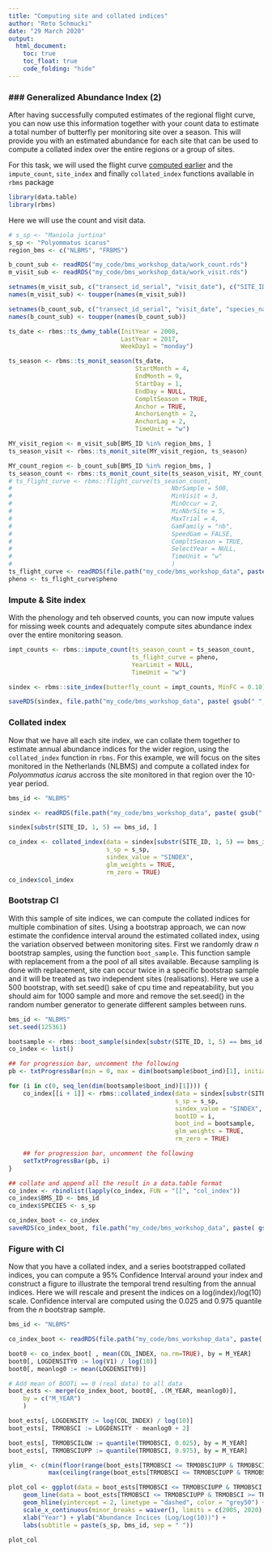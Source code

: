 ```yaml
---
title: "Computing site and collated indices"
author: "Reto Schmucki"
date: "29 March 2020"
output:
  html_document:
    toc: true
    toc_float: true
    code_folding: "hide"
---
```


### ### Generalized Abundance Index (2)

After having successfully computed estimates of the regional flight curve, you can now use this information together with your count data to estimate a total number of butterfly per monitoring site over a season. This will provide you with an estimated abundance for each site that can be used to compute a collated index over the entire regions or a group of sites.

For this task, we will used the flight curve [computed earlier](flight_curve_computing.html) and the `impute_count`, `site_index` and finally `collated_index` functions available in `rbms` package


``` r
library(data.table)
library(rbms)
```

Here we will use the count and visit data.

``` r
# s_sp <- "Maniola jurtina"
s_sp <- "Polyommatus icarus"
region_bms <- c("NLBMS", "FRBMS")

b_count_sub <- readRDS("my_code/bms_workshop_data/work_count.rds")
m_visit_sub <- readRDS("my_code/bms_workshop_data/work_visit.rds")

setnames(m_visit_sub, c("transect_id_serial", "visit_date"), c("SITE_ID", "DATE"))
names(m_visit_sub) <- toupper(names(m_visit_sub))

setnames(b_count_sub, c("transect_id_serial", "visit_date", "species_name"), c("SITE_ID", "DATE", "SPECIES"))
names(b_count_sub) <- toupper(names(b_count_sub))

ts_date <- rbms::ts_dwmy_table(InitYear = 2008,
                               LastYear = 2017,
                               WeekDay1 = "monday")

ts_season <- rbms::ts_monit_season(ts_date, 
                                   StartMonth = 4,
                                   EndMonth = 9, 
                                   StartDay = 1, 
                                   EndDay = NULL,
                                   CompltSeason = TRUE,
                                   Anchor = TRUE,
                                   AnchorLength = 2,
                                   AnchorLag = 2,
                                   TimeUnit = "w")

MY_visit_region <- m_visit_sub[BMS_ID %in% region_bms, ]
ts_season_visit <- rbms::ts_monit_site(MY_visit_region, ts_season)

MY_count_region <- b_count_sub[BMS_ID %in% region_bms, ]
ts_season_count <- rbms::ts_monit_count_site(ts_season_visit, MY_count_region, sp = s_sp)
# ts_flight_curve <- rbms::flight_curve(ts_season_count,
#                                            NbrSample = 500,
#                                            MinVisit = 3,
#                                            MinOccur = 2,
#                                            MinNbrSite = 5,
#                                            MaxTrial = 4,
#                                            GamFamily = "nb",
#                                            SpeedGam = FALSE,
#                                            CompltSeason = TRUE,
#                                            SelectYear = NULL,
#                                            TimeUnit = "w"
#                                            )
ts_flight_curve <- readRDS(file.path("my_code/bms_workshop_data", paste(gsub(" ", "_", s_sp), paste(region_bms, collapse="_"), "pheno.rds", sep = "_")))
pheno <- ts_flight_curve$pheno
```

### Impute & Site index

With the phenology and teh observed counts, you can now impute values for missing week counts and adequately compute sites abundance index over the entire monitoring season.

``` r
impt_counts <- rbms::impute_count(ts_season_count = ts_season_count, 
                                  ts_flight_curve = pheno, 
                                  YearLimit = NULL, 
                                  TimeUnit = "w")

sindex <- rbms::site_index(butterfly_count = impt_counts, MinFC = 0.10)

saveRDS(sindex, file.path("my_code/bms_workshop_data", paste( gsub(" ", "_", s_sp), paste(region_bms, collapse="_"), "sindex.rds", sep="_")))
```

### Collated index

Now that we have all each site index, we can collate them together to estimate annual abundance indices for the wider region, using the `collated_index` function in `rbms`. For this example, we will focus on the sites monitored in the Netherlands (NLBMS) and compute a collated index for *Polyommatus icarus* accross the site monitored in that region over the 10-year period.

``` r
bms_id <- "NLBMS"

sindex <- readRDS(file.path("my_code/bms_workshop_data", paste( gsub(" ", "_", s_sp), paste(region_bms, collapse="_"), "sindex.rds", sep="_")))

sindex[substr(SITE_ID, 1, 5) == bms_id, ]

co_index <- collated_index(data = sindex[substr(SITE_ID, 1, 5) == bms_id, ], 
                           s_sp = s_sp,
                           sindex_value = "SINDEX",
                           glm_weights = TRUE,
                           rm_zero = TRUE)
co_index$col_index
```

### Bootstrap CI

With this sample of site indices, we can compute the collated indices for multiple combination of sites. Using a bootstrap approach, we can now estimate the confidence interval around the estimated collated index, using the variation observed between monitoring sites. First we randomly draw *n* bootstrap samples, using the function `boot_sample`. This function sample with replacement from a the pool of all sites available. Because sampling is done with replacement, site can occur twice in a specific bootstrap sample and it will be treated as two independent sites (realisations). Here we use a 500 bootstrap, with set.seed() sake of cpu time and repeatability, but you should aim for 1000 sample and more and remove the set.seed() in the random number generator to generate different samples between runs.

``` r
bms_id <- "NLBMS"
set.seed(125361)

bootsample <- rbms::boot_sample(sindex[substr(SITE_ID, 1, 5) == bms_id, ], boot_n = 500)
co_index <- list()

## for progression bar, uncomment the following
pb <- txtProgressBar(min = 0, max = dim(bootsample$boot_ind)[1], initial = 0, char = "*",  style = 3)

for (i in c(0, seq_len(dim(bootsample$boot_ind)[1]))) {
    co_index[[i + 1]] <- rbms::collated_index(data = sindex[substr(SITE_ID, 1, 5) == bms_id, ],
                                              s_sp = s_sp,
                                              sindex_value = "SINDEX",
                                              bootID = i,
                                              boot_ind = bootsample,
                                              glm_weights = TRUE,
                                              rm_zero = TRUE)

    ## for progression bar, uncomment the following
    setTxtProgressBar(pb, i)
}

## collate and append all the result in a data.table format
co_index <- rbindlist(lapply(co_index, FUN = "[[", "col_index"))
co_index$BMS_ID <- bms_id
co_index$SPECIES <- s_sp

co_index_boot <- co_index
saveRDS(co_index_boot, file.path("my_code/bms_workshop_data", paste( gsub(" ", "_", s_sp), bms_id, "co_index_boot.rds", sep="_")))
```

### Figure with CI

Now that you have a collated index, and a series bootstrapped collated indices, you can compute a 95% Confidence Interval around your index and construct a figure to illustrate the temporal trend resulting from the annual indices. Here we will rescale and present the indices on a log(index)/log(10) scale. Confidence interval are computed using the 0.025 and 0.975 quantile from the *n* bootstrap sample.  

``` r
bms_id <- "NLBMS"

co_index_boot <- readRDS(file.path("my_code/bms_workshop_data", paste( gsub(" ", "_", s_sp), bms_id, "co_index_boot.rds", sep="_")))

boot0 <- co_index_boot[ , mean(COL_INDEX, na.rm=TRUE), by = M_YEAR]
boot0[, LOGDENSITY0 := log(V1) / log(10)]
boot0[, meanlog0 := mean(LOGDENSITY0)]

# Add mean of BOOTi == 0 (real data) to all data
boot_ests <- merge(co_index_boot, boot0[, .(M_YEAR, meanlog0)],
    by = c("M_YEAR")
    )

boot_ests[, LOGDENSITY := log(COL_INDEX) / log(10)]
boot_ests[, TRMOBSCI := LOGDENSITY - meanlog0 + 2]

boot_ests[, TRMOBSCILOW := quantile(TRMOBSCI, 0.025), by = M_YEAR]
boot_ests[, TRMOBSCIUPP := quantile(TRMOBSCI, 0.975), by = M_YEAR]

ylim_ <- c(min(floor(range(boot_ests[TRMOBSCI <= TRMOBSCIUPP & TRMOBSCI >= TRMOBSCILOW, TRMOBSCI]))),
           max(ceiling(range(boot_ests[TRMOBSCI <= TRMOBSCIUPP & TRMOBSCI >= TRMOBSCILOW, TRMOBSCI]))))

plot_col <- ggplot(data = boot_ests[TRMOBSCI <= TRMOBSCIUPP & TRMOBSCI >= TRMOBSCILOW, ], aes(x = M_YEAR, y = TRMOBSCI)) + geom_point(colour = "orange", alpha = 0.2) + ylim(ylim_) +
    geom_line(data = boot_ests[TRMOBSCI <= TRMOBSCIUPP & TRMOBSCI >= TRMOBSCILOW, median(TRMOBSCI, na.rm=TRUE), by = M_YEAR], aes(x = M_YEAR, y = V1), size = 1, colour = "dodgerblue4") +
    geom_hline(yintercept = 2, linetype = "dashed", color = "grey50") +
    scale_x_continuous(minor_breaks = waiver(), limits = c(2005, 2020), breaks = seq(2005, 2020, by = 5)) + 
    xlab("Year") + ylab("Abundance Incices (Log/Log(10))") +
    labs(subtitle = paste(s_sp, bms_id, sep = " "))

plot_col

```